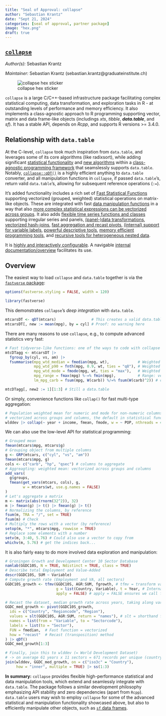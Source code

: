 ```yaml
---
title: "Seal of Approval: collapse"
author: "Sebastian Krantz"
date: "Sept 21, 2024"
categories: [seal of approval, partner package]
image: "hex.png"
draft: true
---
```


## [`collapse`](https://github.com/SebKrantz/collapse)

*Author(s):*	Sebastian Krantz

*Maintainer:*	Sebastian Krantz (sebastian.krantz@graduateinstitute.ch)

![collapse hex sticker](hex.png)

`collapse` is a large C/C++-based infrastructure package facilitating complex statistical computing, data transformation, and exploration tasks in R - at outstanding levels of performance and memory efficiency. It also implements a class-agnostic approach to R programming supporting vector, matrix and data frame-like objects (includings *xts*, *tibble*, ***data.table***, and *sf*). It has a stable API, depends on *Rcpp*, and supports R versions >= 3.4.0. 

## Relationship with `data.table`

At the C-level, `collapse` took much inspiration from `data.table`, and leverages some of its core algorithms (like radixsort), while adding significant [statistical functionality](https://sebkrantz.github.io/collapse/reference/collapse-documentation.html) and [new algorithms](https://sebkrantz.github.io/collapse/reference/fast-grouping-ordering.html) within a [class-agnostic programming framework](https://sebkrantz.github.io/collapse/articles/collapse_object_handling.html) that seamslessly supports `data.table`. Notably, [`collapse::qDT()`](https://sebkrantz.github.io/collapse/reference/quick-conversion.html) is a highly efficient anything to `data.table` converter, and all manipulation functions in `collapse`, if passed `data.table`'s, return valid `data.table`'s, allowing for subsequent reference operations (`:=`). 

It's added functionality includes a rich set of [Fast Statistical Functions](https://sebkrantz.github.io/collapse/reference/fast-statistical-functions.html) supporting vectorized (grouped, weighted) statistical operations on matrix-like objects. These are integrated with fast [data manipulation functions](https://sebkrantz.github.io/collapse/reference/fast-data-manipulation.html) in a way that also [more complex statistical expressions can be vectorized across groups](https://andrewghazi.github.io/posts/collapse_is_sick/sick.html). It also adds [flexible time series functions and classes](https://sebkrantz.github.io/collapse/reference/time-series-panel-series.html) supporting irregular series and panels, [(panel-)data transformations](https://sebkrantz.github.io/collapse/reference/data-transformations.html), [vectorized hash-joins](https://sebkrantz.github.io/collapse/reference/join.html), [fast aggregation and recast pivots](https://sebkrantz.github.io/collapse/reference/pivot.html), [(internal) support for variable labels](https://sebkrantz.github.io/collapse/reference/small-helpers.html), [powerful descriptive tools](https://sebkrantz.github.io/collapse/reference/summary-statistics.html), [memory efficient programming tools](https://sebkrantz.github.io/collapse/reference/efficient-programming.html), and [recursive tools for heterogeneous nested data](https://sebkrantz.github.io/collapse/reference/list-processing.html). 

It is [highly and interactively configurable](https://sebkrantz.github.io/collapse/reference/collapse-options.html). A navigable [internal documentation/overview](https://sebkrantz.github.io/collapse/reference/collapse-documentation.html) facilitates its use.

## Overview

The easiest way to load `collapse` and `data.table` together is via the [`fastverse` package](https://github.com/fastverse/fastverse): 

```r
options(fastverse.styling = FALSE, width = 120)
```

```r
library(fastverse)
```

This demonstrates `collapse`'s *deep integration* with `data.table`.

```r
mtcarsDT <- qDT(mtcars)                # This creates a valid data.table (no deep copy)
mtcarsDT[, new := mean(mpg), by = cyl] # Proof: no warning here
```

There are many reasons to use `collapse`, e.g., to compute advanced statistics very fast:

```r
# Fast tidyverse-like functions: one of the ways to code with collapse
mtcDTagg <- mtcarsDT |> 
  fgroup_by(cyl, vs, am) |> 
  fsummarise(mpg_wtd_median = fmedian(mpg, wt),             # Weighted median
             mpg_wtd_p90 = fnth(mpg, 0.9, wt, ties = "q8"), # Weighted 90% quantile type 8
             mpg_wtd_mode = fmode(mpg, wt, ties = "max"),   # Weighted maximum mode 
             mpg_range = fmax(mpg) %-=% fmin(mpg),          # Range: vectorized and memory efficient   
             lm_mpg_carb = fsum(mpg, W(carb)) %/=% fsum(W(carb)^2)) # coef(lm(mpg ~ carb)): vectorized

mtcDTagg[, new2 := 1][1:3] # Still a data.table
```

Or simply, convenience functions like `collap()` for fast multi-type aggregation:

```r
# Population weighted mean for numeric and mode for non-numeric columns (multithreaded and 
# vectorized across groups and columns, the default in statistical functions is na.rm = TRUE)
wlddev |> collap(~ year + income, fmean, fmode, w = ~ POP, nthreads = 4) |> ss(1:3)
```

We can also use the low-level API for statistical programming:

```r
# Grouped mean
fmean(mtcars$mpg, mtcars$g) 
# Grouping object from multiple columns
g <- GRP(mtcars, c("cyl", "vs", "am"))
fmean(mtcars$mpg, g)
cols <- c("carb", "hp", "qsec") # columns to aggregate
# Aggreagting: weighted mean: vectorized across groups and columns 
add_vars(
  g$groups, 
  fmean(get_vars(mtcars, cols), g, 
        w = mtcars$wt, use.g.names = FALSE)
)
# Let's aggregate a matrix 
m <- matrix(abs(rnorm(32^2)), 32)
m |> fmean(g) |> t() |> fmean(g) |> t()
# Normalizing the columns, by reference
fsum(m, TRA = "/", set = TRUE)
fsum(m) # Check
# Multiply the rows with a vector (by reference)
setop(m, "*", mtcars$mpg, rowwise = TRUE)
# Replace some elements with a number
setv(m, 3:40, 5.76) # Could also use a vector to copy from
whichv(m, 5.76) # get the indices back...
```

It is also fairly easy to do more involved data exploration and manipulation:

```r
# Groningen Growth and Development Center 10 Sector Database
namlab(GGDC10S, N = TRUE, Ndistinct = TRUE, class = TRUE)
# Describe total Employment and Value-Added
descr(GGDC10S, SUM ~ Variable)
# Compute growth rate (Employment and VA, all sectors)
GGDC10S_growth <- tfmv(GGDC10S, AGR:SUM, fgrowth, # tfmv = transform variables. Alternatively: fmutate(across(...))
                       g = list(Country, Variable), t = Year, # Internal grouping and ordering, passed to fgrowth()
                       apply = FALSE) # apply = FALSE ensures we call fgrowth.data.frame

# Recast the dataset, median growth rate across years, taking along variable labels 
GGDC_med_growth <- pivot(GGDC10S_growth,
  ids = c("Country", "Regioncode", "Region"),
  values = slt(GGDC10S, AGR:SUM, return = "names"), # slt = shorthand for fselect()
  names = list(from = "Variable", to = "Sectorcode"),
  labels = list(to = "Sector"), 
  FUN = fmedian,  # Fast function = vectorized
  how = "recast"  # Recast (transposition) method
) |> qDT()
GGDC_med_growth[1:3]

# Finally, join this to wlddev (= World Development Dataset)
# -> on average 61 years x 11 sectors = 671 records per unique (country) match
join(wlddev, GGDC_med_growth, on = c("iso3c" = "Country"), 
     how = "inner", multiple = TRUE) |> ss(1:3)
```

**In summary:** `collapse` provides flexible high-performance statistical and data manipulation tools, which extend and seamlessly integrate with `data.table`. The package follows a similar development philosophy emphasizing API stability and zero dependencies (apart from `Rcpp`). `data.table` users may wish to employ `collapse` for some of the advanced statistical and manipulation functionality showcased above, but also to efficiently manipulate other objects, such as [`sf` data frames](https://sebkrantz.github.io/collapse/articles/collapse_and_sf.html). 
